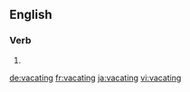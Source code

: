 ==English==

===Verb===
{{head|en}}

# {{present participle of|vacate|lang=en}}

[[de:vacating]]
[[fr:vacating]]
[[ja:vacating]]
[[vi:vacating]]